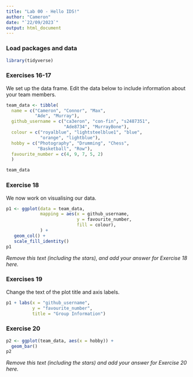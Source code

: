 ```yaml
---
title: "Lab 00 - Hello IDS!"
author: "Cameron"
date: "`22/09/2023`"
output: html_document
---
```


### Load packages and data

```r
library(tidyverse) 
```

### Exercises 16-17

We set up the data frame. Edit the data below to include information about your team members.

```r
team_data <- tibble(
  name = c("Cameron", "Connor", "Max", 
           "Ade", "Murray"),
  github_username = c("ca3eron", "con-fin", "s2487351", 
                      "Ade8734", "MurrayBone"), 
  colour = c("royalblue", "lightsteelblue1", "blue", 
             "orange", "lightblue"),
  hobby = c("Photography", "Drumming", "Chess", 
            "Basketball", "Row"),
  favourite_number = c(4, 9, 7, 5, 2)
  )

team_data
```

### Exercise 18

We now work on visualising our data. 

```r
p1 <- ggplot(data = team_data, 
             mapping = aes(x = github_username, 
                           y = favourite_number,
                           fill = colour), 
             ) +
   geom_col() +
   scale_fill_identity()
p1
```


*Remove this text (including the stars), and add your answer for Exercise 18 here.*

### Exercises 19

Change the text of the plot title and axis labels.

```r
p1 + labs(x = "github_username", 
          y = "favourite_number",
          title = "Group Information")
```

### Exercise 20

```r
p2 <- ggplot(team_data, aes(x = hobby)) +
  geom_bar()
p2
```

*Remove this text (including the stars) and add your answer for Exercise 20 here.*
